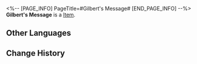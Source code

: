 <%-- [PAGE_INFO]
PageTitle=#Gilbert's Message#
[END_PAGE_INFO] --%>
{{Item Infobox
|title       = Gilbert's Message
|id          = 140155
|image       = Item Gilbert's Message.png
|type        = 
|invCategory = Missions
|rarity      = 3
|effect      = 
|description = A letter from the Restricted Zone Logistics Officer Gilbert to his daughter Lila in the Overworld.
}}
'''Gilbert's Message''' is a [[Item]].

==Other Languages==
{{Other Languages
|en   = Gilbert's Message
|zhs  = 吉尔伯特的信
|zht  = 吉伯特的信
|ja   = ギルバートの手紙
|ko   = 길버트의 편지
|es   = Carta de Gilbert
|fr   = Lettre de Gilbert
|ru   = Письмо Гилберта
|th   = จดหมายของ Gilbert
|vi   = Thư Của Gilbert
|de   = Gilberts Brief
|id   = Surat Gilbert
|pt   = Mensagem de Gilbert
}}

==Change History==
{{Change History|2.0}}